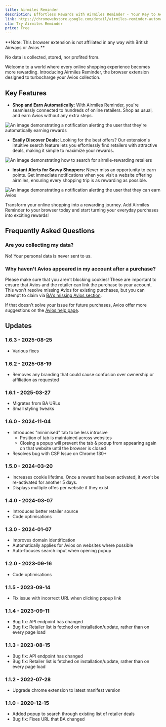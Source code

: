 ```yaml
---
title: Airmiles Reminder
description: Effortless Rewards with Airmiles Reminder - Your Key to Accumulating Avios Faster
link: https://chromewebstore.google.com/detail/airmiles-reminder-automat/lkcogehgaekpbdgbhalkdijfdbgliecl
cta: Try Airmiles Reminder
price: Free
---
```


<Alert type="info">
  **Note: This browser extension is not affiliated in any way with British Airways or Avios.**

  No data is collected, stored, nor profited from.
</Alert>

Welcome to a world where every online shopping experience becomes more rewarding. Introducing Airmiles Reminder, the browser extension designed to turbocharge your Avios collection.

## Key Features

* **Shop and Earn Automatically:** With Airmiles Reminder, you're seamlessly connected to hundreds of online retailers. Shop as usual, and earn Avios without any extra steps.

<Image alt="An image demonstrating a notification alerting the user that they're automatically earning rewards" height={280} src="/apps/airmiles-reminder/screenshot-1.png" width={440} />

* **Easily Discover Deals:** Looking for the best offers? Our extension's intuitive search feature lets you effortlessly find retailers with attractive deals, making it simple to maximize your rewards.

<Image alt="An image demonstrating how to search for airmile-rewarding retailers" height={280} src="/apps/airmiles-reminder/screenshot-3.png" width={440} />

* **Instant Alerts for Savvy Shoppers:** Never miss an opportunity to earn points. Get immediate notifications when you visit a website offering airmiles, ensuring every shopping trip is as rewarding as possible.

<Image alt="An image demonstrating a notification alerting the user that they can earn Avios" height={280} src="/apps/airmiles-reminder/screenshot-2.png" width={440} />

Transform your online shopping into a rewarding journey. Add Airmiles Reminder to your browser today and start turning your everyday purchases into exciting rewards!

<AppLinkButton />

## Frequently Asked Questions

### Are you collecting my data?

No! Your personal data is never sent to us.

### Why haven't Avios appeared in my account after a purchase?

Please make sure that you aren't blocking cookies! These are important to ensure that Avios and the retailer can link the purchase to your account. This won't resolve missing Avios for existing purchases, but you can attempt to claim via [BA's missing Avios section](https://shopping.ba.com/my-account/missing-avios/).

If that doesn't solve your issue for future purchases, Avios offer more suggestions on the [Avios help page](https://www.avios.com/en-GB/help).

## Updates

### 1.6.3 - 2025-08-25

-   Various fixes

### 1.6.2 - 2025-08-19

-   Removes any branding that could cause confusion over ownership or affiliation as requested

### 1.6.1 - 2025-03-27

* Migrates from BA URLs
* Small styling tweaks

### 1.6.0 - 2024-11-04

* Introduces "minimised" tab to be less intrusive
  * Position of tab is maintained across websites
  * Closing a popup will prevent the tab & popup from appearing again on that website until the browser is closed
* Resolves bug with CSP Issue on Chrome 130+

### 1.5.0 - 2024-03-20

* Increases cookie lifetime. Once a reward has been activated, it won't be re-activated for another 5 days.
* Displays multiple offes per website if they exist

### 1.4.0 - 2024-03-07

* Introduces better retailer source
* Code optimisations

### 1.3.0 - 2024-01-07

* Improves domain identification
* Automatically applies for Avios on websites where possible
* Auto-focuses search input when opening popup

### 1.2.0 - 2023-09-16

* Code optimisations

### 1.1.5 - 2023-09-14

* Fix issue with incorrect URL when clicking popup link

### 1.1.4 - 2023-09-11

* Bug fix: API endpoint has changed
* Bug fix: Retailer list is fetched on installation/update, rather than on every page load



### 1.1.3 - 2023-08-15

* Bug fix: API endpoint has changed
* Bug fix: Retailer list is fetched on installation/update, rather than on every page load


### 1.1.2 - 2022-07-28

* Upgrade chrome extension to latest manifest version

### 1.1.0 - 2020-12-15

* Added popup to search through existing list of retailer deals
* Bug fix: Fixes URL that BA changed